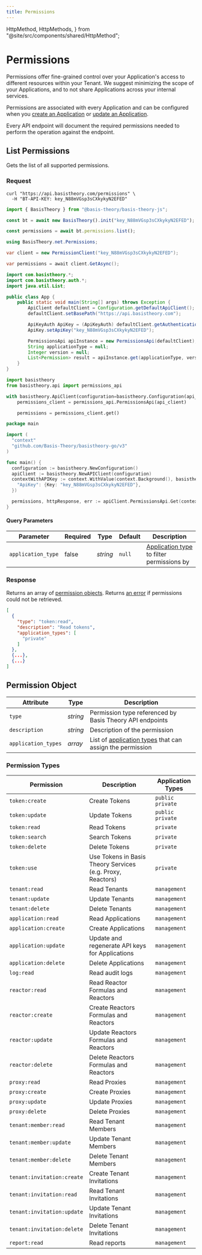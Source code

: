 ```yaml
---
title: Permissions
---
```



  HttpMethod,
  HttpMethods,
} from "@site/src/components/shared/HttpMethod";

# Permissions

Permissions offer fine-grained control over your Application's access to different resources within your Tenant.
We suggest minimizing the scope of your Applications, and to not share Applications across your internal services.

Permissions are associated with every Application and can be configured when
you [create an Application](/docs/api/applications#create-application)
or [update an Application](/docs/api/applications#update-application).

Every API endpoint will document the required permissions needed to perform the operation against the endpoint.

## List Permissions

Gets the list of all supported permissions.

<HttpMethod
  method={HttpMethods.GET}
  endpoint="https://api.basistheory.com/permissions"
/>

### Request

<Tabs className="bt-tabs" groupId="languages">
  <TabItem value="shell" label="cURL">

```shell showLineNumbers
curl "https://api.basistheory.com/permissions" \
  -H "BT-API-KEY: key_N88mVGsp3sCXkykyN2EFED"
```

  </TabItem>
  <TabItem value="javascript" label="JavaScript">

```javascript showLineNumbers
import { BasisTheory } from "@basis-theory/basis-theory-js";

const bt = await new BasisTheory().init("key_N88mVGsp3sCXkykyN2EFED");

const permissions = await bt.permissions.list();
```

  </TabItem>
  <TabItem value="csharp" label="C#">

```csharp showLineNumbers
using BasisTheory.net.Permissions;

var client = new PermissionClient("key_N88mVGsp3sCXkykyN2EFED");

var permissions = await client.GetAsync();
```

  </TabItem>
  <TabItem value="java" label="Java">

```java showLineNumbers
import com.basistheory.*;
import com.basistheory.auth.*;
import java.util.List;

public class App {
    public static void main(String[] args) throws Exception {
        ApiClient defaultClient = Configuration.getDefaultApiClient();
        defaultClient.setBasePath("https://api.basistheory.com");

        ApiKeyAuth ApiKey = (ApiKeyAuth) defaultClient.getAuthentication("ApiKey");
        ApiKey.setApiKey("key_N88mVGsp3sCXkykyN2EFED");

        PermissionsApi apiInstance = new PermissionsApi(defaultClient);
        String applicationType = null;
        Integer version = null;
        List<Permission> result = apiInstance.get(applicationType, version);
    }
}
```

  </TabItem>
  <TabItem value="python" label="Python">

```python showLineNumbers
import basistheory
from basistheory.api import permissions_api

with basistheory.ApiClient(configuration=basistheory.Configuration(api_key="key_N88mVGsp3sCXkykyN2EFED")) as api_client:
    permissions_client = permissions_api.PermissionsApi(api_client)

    permissions = permissions_client.get()
```

  </TabItem>
  <TabItem value="go" label="Go">

```go showLineNumbers
package main

import (
  "context"
  "github.com/Basis-Theory/basistheory-go/v3"
)

func main() {
  configuration := basistheory.NewConfiguration()
  apiClient := basistheory.NewAPIClient(configuration)
  contextWithAPIKey := context.WithValue(context.Background(), basistheory.ContextAPIKeys, map[string]basistheory.APIKey{
    "ApiKey": {Key: "key_N88mVGsp3sCXkykyN2EFED"},
  })

  permissions, httpResponse, err := apiClient.PermissionsApi.Get(contextWithAPIKey).Execute()
}
```

  </TabItem>
</Tabs>

#### Query Parameters

| Parameter          | Required | Type     | Default | Description                                                                           |
| ------------------ | -------- | -------- | ------- | ------------------------------------------------------------------------------------- |
| `application_type` | false    | _string_ | `null`  | [Application type](/docs/api/applications#application-types) to filter permissions by |

### Response

Returns an array of [permission objects](#permission-object). Returns [an error](/docs/api/errors) if permissions
could not be retrieved.

```json showLineNumbers
[
  {
    "type": "token:read",
    "description": "Read tokens",
    "application_types": [
      "private"
    ]
  },
  {...},
  {...}
]
```

## Permission Object

| Attribute           | Type     | Description                                                                                          |
| ------------------- | -------- | ---------------------------------------------------------------------------------------------------- |
| `type`              | _string_ | Permission type referenced by Basis Theory API endpoints                                             |
| `description`       | _string_ | Description of the permission                                                                        |
| `application_types` | _array_  | List of [application types](/docs/api/applications#application-types) that can assign the permission |

### Permission Types

| Permission                 | Description                                                | Application Types    |
| -------------------------- | ---------------------------------------------------------- | -------------------- |
| `token:create`             | Create Tokens                                              | `public` `private`   |
| `token:update`             | Update Tokens                                              | `public` `private`   |
| `token:read`               | Read Tokens                                                | `private`            |
| `token:search`             | Search Tokens                                              | `private`            |
| `token:delete`             | Delete Tokens                                              | `private`            |
| `token:use`                | Use Tokens in Basis Theory Services (e.g. Proxy, Reactors) | `private`            |
| `tenant:read`              | Read Tenants                                               | `management`         |
| `tenant:update`            | Update Tenants                                             | `management`         |
| `tenant:delete`            | Delete Tenants                                             | `management`         |
| `application:read`         | Read Applications                                          | `management`         |
| `application:create`       | Create Applications                                        | `management`         |
| `application:update`       | Update and regenerate API keys for Applications            | `management`         |
| `application:delete`       | Delete Applications                                        | `management`         |
| `log:read`                 | Read audit logs                                            | `management`         |
| `reactor:read`             | Read Reactor Formulas and Reactors                         | `management`         |
| `reactor:create`           | Create Reactors Formulas and Reactors                      | `management`         |
| `reactor:update`           | Update Reactors Formulas and Reactors                      | `management`         |
| `reactor:delete`           | Delete Reactors Formulas and Reactors                      | `management`         |
| `proxy:read`               | Read Proxies                                               | `management`         |
| `proxy:create`             | Create Proxies                                             | `management`         |
| `proxy:update`             | Update Proxies                                             | `management`         |
| `proxy:delete`             | Delete Proxies                                             | `management`         |
| `tenant:member:read`       | Read Tenant Members                                        | `management`         |
| `tenant:member:update`     | Update Tenant Members                                      | `management`         |
| `tenant:member:delete`     | Delete Tenant Members                                      | `management`         |
| `tenant:invitation:create` | Create Tenant Invitations                                  | `management`         |
| `tenant:invitation:read`   | Read Tenant Invitations                                    | `management`         |
| `tenant:invitation:update` | Update Tenant Invitations                                  | `management`         |
| `tenant:invitation:delete` | Delete Tenant Invitations                                  | `management`         |
| `report:read`              | Read reports                                               | `management`         |
